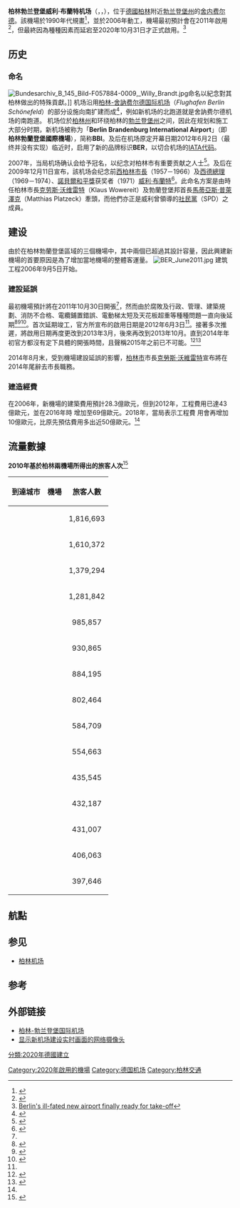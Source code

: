 {{Expand language|1=en|time=2021-10-25T10:39:17+00:00}}
{{Update|time=2021-10-25T10:39:17+00:00}}
{{NoteTA
|G1=PP
|G2=WP
}}
{{Infobox airport
| name = 柏林勃兰登堡机场
| nativename   = Flughafen Berlin Brandenburg Willy Brandt
| nativename-a = 
| nativename-r = 
| image        = BER Logo en.svg
| image-width = 200
| image2 = Berlin Brandenburg Airport Terminal 1 at night.jpg
| image2-width = 250
| caption      = 
| IATA         = BER
| ICAO         = EDDB
| type         = 公共
| owner-oper   = 
| city-served  = {{GER}}[[柏林|柏林]]
| location     = [[勃兰登堡州|勃兰登堡州]][[舍内费尔德|舍内费尔德]]
| elevation-f  = 154| elevation-m  = 48
| coordinates  = {{coord|52|22|00|N|13|30|12|E|type:airport}}
| pushpin_map  = Germany Berlin
| pushpin_map_caption = 在柏林的位置
| pushpin_label = BER
| website      = [http://www.berlin-airport.de/en/ber/ berlin-airport.de]
| metric-rwy   = Yes
| runway1_heading = 07L/25R
| runway1_feet = 11,811
| runway1_meter = 3,600
| runway1_surface = [[瀝青|瀝青]]
| runway2_heading = 07R/25L
| runway2_feet = 13,123
| runway2_meter = 4,000
| runway2_surface = [[混凝土|混凝土]]
| footnotes    = 
}}

'''柏林勃兰登堡威利·布蘭特机场'''（{{lang-de|Flughafen Berlin Brandenburg Willy Brandt}}，{{lang-en|Berlin Brandenburg Airport}}，{{airport codes|BER|EDDB}}），位于[[德國|德國]][[柏林|柏林]]附近[[勃兰登堡州|勃兰登堡州]]的[[舍内费尔德|舍内费尔德]]。該機場於1990年代規畫<ref>{{Cite web |url=http://www.berliner-zeitung.de/archiv/neue-studie-belegt--erste-ausbaustufe-in-schoenefeld-ist-erheblich-preiswerter-als-erwartet-grossflughafen-sperenberg-unbezahlbar,10810590,9038978.html |title=Großflughafen Sperenberg unbezahlbar |access-date=2018-08-12 |archive-date=2016-02-29 |archive-url=https://web.archive.org/web/20160229113541/http://www.berliner-zeitung.de/archiv/neue-studie-belegt--erste-ausbaustufe-in-schoenefeld-ist-erheblich-preiswerter-als-erwartet-grossflughafen-sperenberg-unbezahlbar,10810590,9038978.html |dead-url=no }}</ref>，並於2006年動工，機場最初預計會在2011年啟用<ref name="dw_a_16170246">{{cite news|author1=Peter Stützle|title=柏林新机场罹患重度拖延症|url=http://dw.com/p/15qcQ|accessdate=2016-07-07|publisher=德國之聲|date=2012-08-16}}</ref>，但最終因為種種因素而延宕至2020年10月31日才正式啟用。<ref name="2020开放">[https://www.bangkokpost.com/world/2009795/berlins-ill-fated-new-airport-finally-ready-for-take-off Berlin's ill-fated new airport finally ready for take-off]</ref>

== 历史 ==
=== 命名 ===
[[File:Bundesarchiv_B_145_Bild-F057884-0009,_Willy_Brandt.jpg|thumb]]命名以紀念對其柏林做出的特殊貢獻。]]
机场沿用[[柏林-舍訥费尔德国际机场|柏林-舍訥费尔德国际机场]]（''Flughafen Berlin Schönefeld''）的部分设施向南扩建而成<ref>{{Cite web |url=http://www.berlin-airport.de/DE/BBI/index.html |title=Berliner Flughäfen |access-date=2008-11-01 |archive-date=2011-05-11 |archive-url=https://web.archive.org/web/20110511201257/http://www.berlin-airport.de/DE/BBI/index.html |dead-url=yes }}</ref>，例如新机场的北跑道就是舍訥费尔德机场的南跑道。
机场位於[[柏林州|柏林州]]和环绕柏林的[[勃兰登堡州|勃兰登堡州]]之间，因此在规划和施工大部分时期，新机场被称为「'''Berlin Brandenburg International Airport'''」（即'''柏林勃蘭登堡國際機場'''），简称'''BBI'''。及后在机场原定开幕日期2012年6月2日（最终并没有实现）临近时，启用了新的品牌标识'''BER'''，以切合机场的[[IATA代码|IATA代码]]。

2007年，当局机场确认会给予冠名，以纪念对柏林市有重要贡献之人士<ref name="airportname">{{Cite web |url=http://www.spiegel.de/international/germany/the-name-game-what-should-berlin-call-its-airport-a-512277.html |title=[[Der_Spiegel|Der Spiegel]]: ''What Should Berlin Call Its Airport?''. Published online on 2007-10-18 |access-date=2014-05-18 |archive-date=2021-02-25 |archive-url=https://web.archive.org/web/20210225060957/https://www.spiegel.de/international/germany/the-name-game-what-should-berlin-call-its-airport-a-512277.html |dead-url=no }}</ref>。及后在2009年12月11日宣布，該机场会纪念前[[柏林市長|西柏林市長]]（1957－1966）及[[德國總理|西德總理]]（1969－1974）、[[諾貝爾和平獎|諾貝爾和平獎]]获奖者（1971）[[威利·布蘭特|威利·布蘭特]]<ref>{{cite web|url=http://www.tagesspiegel.de/berlin/Verkehr-BBI-Willy-Brandt-Berliner-Flughaefen;art18614,2973414|title=Berlin bekommt einen Kanzlerflughafen|author=Tagesspiegel Online|date=2009-12-12|location=Berlin|language=de|trans_title=Berlin gets a chancellor airport|accessdate=2010-07-22|archive-date=2009-12-14|archive-url=https://web.archive.org/web/20091214020824/http://www.tagesspiegel.de/berlin/Verkehr-BBI-Willy-Brandt-Berliner-Flughaefen;art18614,2973414|dead-url=no}}</ref>。此命名方案是由時任柏林市長[[克劳斯·沃维雷特|克劳斯·沃维雷特]]（Klaus Wowereit）及勃蘭登堡邦首長[[馬蒂亞斯·普萊澤克|馬蒂亞斯·普萊澤克]]（Matthias Platzeck）牽頭，而他們亦正是威利曾領導的[[德國社會民主黨|社民黨]]（SPD）之成員。

==建设==
由於在柏林勃蘭登堡區域的三個機場中，其中兩個已超過其設計容量，因此興建新機場的首要原因是為了增加當地機場的整體客運量。
[[File:BER_June2011.jpg|thumb]]  
建筑工程2006年9月5日开始。

===建設延誤===
最初機場預計將在2011年10月30日開張<ref name="dw_a_16170246"/>，然而由於腐敗及行政、管理、建築規劃、消防不合格、電纜鋪置錯誤、電動梯太短及天花板超重等種種問題一直向後延期<ref name="Delayed-until-2014">{{cite news |author=Holger Hansen |author2=Sarah Marsh |editor=Tim Dobbyn |url=http://www.reuters.com/article/2013/01/07/germany-airport-idUSL5E9C62LC20130107 |title=New Berlin airport further delayed to 2014 |agency=[[Reuters|Reuters]] |at=reuters.com |date=2013-01-06 |accessdate=2013-01-07 |archive-date=2015-10-17 |archive-url=https://web.archive.org/web/20151017204917/http://www.reuters.com/article/2013/01/07/germany-airport-idUSL5E9C62LC20130107 |dead-url=yes }}</ref><ref name=nyt>{{cite news |first=Melissa |last=Eddy |publication-date=7 January 2013 |title=Mayor to Leave Panel Overseeing Delayed Berlin Airport |newspaper=[[The_New_York_Times|The New York Times]] |url=http://www.nytimes.com/2013/01/08/world/europe/mayor-to-leave-panel-overseeing-delayed-berlin-airport.html |accessdate=2013-02-02 |archive-date=2021-03-08 |archive-url=https://web.archive.org/web/20210308215152/https://www.nytimes.com/2013/01/08/world/europe/mayor-to-leave-panel-overseeing-delayed-berlin-airport.html |dead-url=no }}</ref><ref>{{cite news |url=http://www.spiegel.de/wirtschaft/unternehmen/hauptstadtflughafen-korruptionsverdacht-mehdorn-unter-druck-a-972277.html |title=Korruptionsverdacht auf BER-Baustelle: Mehdorns Desaster ist perfekt |work=[[Der_Spiegel|Der Spiegel]] |date=2014-05-28 |accessdate=2014-05-29 |trans_title=Suspicions of corruption at BER construction site: Mehdorn a complete disaster |archive-date=2021-02-24 |archive-url=https://web.archive.org/web/20210224232348/https://www.spiegel.de/wirtschaft/unternehmen/hauptstadtflughafen-korruptionsverdacht-mehdorn-unter-druck-a-972277.html |dead-url=no }}</ref>。首次延期竣工，官方所宣布的啟用日期是2012年6月3日<ref name="dw_a_16170246"/>。接著多次推遲，將啟用日期再度更改到2013年3月，後來再改到2013年10月。直到2014年年初官方都沒有定下具體的開張時間，且聲稱2015年之前已不可能。<ref name="thelocal.de">{{cite news| title=Berlin airport's 2014 opening cancelled again| url=http://www.thelocal.de/20140108/berlin-airport-wont-open-this-year| work=[[The_Local|The Local]]| date=2014-01-08| accessdate=2014-07-28| archive-date=2021-03-14| archive-url=https://web.archive.org/web/20210314163143/http://www.thelocal.de/20140108/berlin-airport-wont-open-this-year/| dead-url=no}}</ref><ref name=szOct2013>{{cite news| last=von Bullion| first=Constanze| title=Verloren in der Entrauchungsmatrix| url=http://www.sueddeutsche.de/wirtschaft/entlassung-von-ber-technikchef-amann-verloren-in-der-entrauchungsmatrix-1.1802404| accessdate=2013-10-24| newspaper=[[Süddeutsche_Zeitung|Süddeutsche Zeitung]]| date=2013-10-23| language=de| trans_title=Lost in the smoke extractor matrix| archive-date=2021-02-25| archive-url=https://web.archive.org/web/20210225061815/https://www.sueddeutsche.de/wirtschaft/entlassung-von-ber-technikchef-amann-verloren-in-der-entrauchungsmatrix-1.1802404| dead-url=no}}</ref>

2014年8月末，受到機場建設延誤的影響，[[柏林市|柏林市]]市長[[克勞斯·沃維雷特|克勞斯·沃維雷特]]宣布將在2014年尾辭去市長職務。

===建造經費===
在2006年，新機場的建築費用預計28.3億歐元，但到2012年，工程費用已達43億歐元，並在2016年時
增加至69億歐元。2018年，當局表示工程費
用會再增加10億歐元，比原先預估費用多出近50億歐元。<ref name="2018延期"/>

== 流量數據 ==
'''2010年基於柏林兩機場所得出的旅客人次'''<ref>{{cite web|url=http://www.destatis.de/jetspeed/portal/cms/Sites/destatis/Internet/DE/Content/Publikationen/Fachveroeffentlichungen/Verkehr/Luftverkehr/LuftverkehrAlleFlugplaetze2080620107004,property=file.pdf|title=Luftverkehr auf allen Flugplätzen|date=2011-06-01|language=de|trans_title=Destatis|accessdate=2011-09-01|deadurl=yes|archiveurl=https://web.archive.org/web/20111114234828/http://www.destatis.de/jetspeed/portal/cms/Sites/destatis/Internet/DE/Content/Publikationen/Fachveroeffentlichungen/Verkehr/Luftverkehr/LuftverkehrAlleFlugplaetze2080620107004,property=file.pdf|archivedate=2011年11月14日}}</ref>

{| class="wikitable sortable" width=align=
|-
! 到達城市
! 機場
! 旅客人數
|-
| {{Sort|10|{{GER}}[[慕尼黑|慕尼黑]]}}
| {{Sort|11|[[慕尼黑機場|慕尼黑]]}}
| <center>1,816,693
|-
| {{Sort|05|{{GER}}[[法蘭克福|法蘭克福]]}}
| {{Sort|08|[[法蘭克福機場|法蘭克福]]}}
| <center>1,610,372
|-
| {{Sort|03|{{GER}}[[科隆|科隆]]/[[波恩|波恩]]}}
| {{Sort|05|[[科隆/波恩機場|科隆-波恩]]}}
| <center>1,379,294
|-
| {{Sort|07|{{GBR}}[[倫敦|倫敦]]}}
| {{Sort|09|[[倫敦蓋威克機場|蓋威克]]、[[倫敦希斯洛機場|希斯洛]]、[[倫敦盧頓機場|盧頓]]、[[倫敦紹森德機場|紹森德]]、[[倫敦史坦斯特機場|史坦斯特]]}}
| <center>1,281,842
|-
| {{Sort|13|{{GER}}[[斯圖加特|斯圖加特]]}}
| {{Sort|13|[[斯图加特机场|斯图加特]]}}
| <center>985,857
|-
| {{Sort|04|{{GER}}[[杜塞爾多夫|杜塞爾多夫]]}}
| {{Sort|07|[[杜塞爾多夫國際機場|杜塞爾多夫]]}}
| <center>930,865
|-
| {{Sort|12|{{FRA}}[[巴黎|巴黎]]}}
| {{Sort|04|[[巴黎夏尔·戴高乐机场|戴高樂]]、[[巴黎-奧利機場|奧利]]}}
| <center>884,195
|-
| {{Sort|15|{{CHE}}[[蘇黎世|蘇黎世]]}}
| {{Sort|15|[[蘇黎世機場|蘇黎世]]}}
| <center>802,464
|-
| {{Sort|11|{{SPA}}[[帕爾馬_(西班牙)|馬略卡島帕爾馬]]}}
| {{Sort|12|[[馬略卡島帕爾馬機場|帕爾馬]]}}
| <center>584,709
|-
| {{Sort|14|{{AUT}}[[維也納|維也納]]}}
| {{Sort|14|[[維也納國際機場|維也納]]}}
| <center>554,663
|-
| {{Sort|02|{{TUR}}[[安塔利亞|安塔利亞]]}}
| {{Sort|02|[[安塔利亞機場|安塔利亞]]}}
| <center>435,545
|-
| {{Sort|01|{{NED}}[[阿姆斯特丹|阿姆斯特丹]]}}
| {{Sort|01|[[阿姆斯特丹史基浦機場|阿姆斯特丹]]}}
| <center>432,187
|-
| {{Sort|09|{{RUS}}[[莫斯科|莫斯科]]}}
| {{Sort|06|[[舍列梅季耶夫國際機場|舍列梅季耶夫]]、[[多莫傑多沃國際機場|多莫傑多沃]]、[[伏努科沃國際機場|伏努科沃]]}}
| <center>431,007
|-
| {{Sort|06|{{TUR}}[[伊斯坦堡|伊斯坦堡]]}}
| {{Sort|03|[[阿塔圖爾克國際機場|阿塔圖爾克]]、[[薩比哈·格克琴國際機場|薩比哈]]}}
| <center>406,063
|-
| {{Sort|08|{{SPA}}[[馬德里|馬德里]]}}
| {{Sort|10|[[马德里-巴拉哈斯机场|马德里]]}}
| <center>397,646
|}

== 航點 ==
{{Airport destination list
<!-- -->
| {{flagicon|DEU}} [[漢莎航空|漢莎航空]] | [[法蘭克福機場|法蘭克福]]、[[慕尼黑機場|慕尼黑]]<ref name="LHBER">[https://book.lufthansa.com/lh/dyn/air-lh/revenue/viewFlights book.lufthansa.com] {{Wayback|url=https://book.lufthansa.com/lh/dyn/air-lh/revenue/viewFlights |date=20190802174128 }} retrieved 31 October 2020</ref>
<!-- -->
| {{flagicon|DEU}} [[歐洲之翼航空|歐洲之翼航空]] | [[科隆/波恩機場|科隆／波恩]]、[[斯圖加特機場|斯圖加特]]、[[杜塞爾多夫機場|杜塞爾多夫]]、[[薩爾茨堡機場|薩爾茨堡]]、[[馬略卡島帕爾馬機場|馬略卡島帕爾馬]]、[[普里什蒂納國際機場|普里什蒂納]]、<ref name="dl-oim.de">{{Cite web |url=http://dl-oim.de/download/LH_Timetable_de.pdf |title=存档副本 |access-date=2020-11-22 |archive-date=2013-06-25 |archive-url=https://web.archive.org/web/20130625190208/http://dl-oim.de/download/LH_Timetable_de.pdf |dead-url=no }}</ref> [[貝魯特-拉菲克·哈里里國際機場|貝魯特]]<ref name="dl-oim.de">http://dl-oim.de/download/LH_Timetable_de.pdf</ref>  <br>'''季節性：''' {{link-en|巴斯提亞–波雷塔機場|Bastia – Poretta Airport|巴斯提亞}}、[[大加那利機場|大加那利]]、[[特內里費南部機場|特內里費–南部]]、[[蘭薩羅特機場|蘭薩羅特]]、[[杜布羅夫尼克機場|杜布羅夫尼克]]、[[薩拉熱窩國際機場|薩拉熱窩]]、[[斯普利特機場|斯普利特]]、[[里耶卡機場|里耶卡]]、[[扎達爾機場|扎達爾]]、[[伊拉克利翁尼科斯·卡贊察基斯國際機場|伊拉克利翁]]
<!-- -->
| {{flagicon|DEU}} [[神鷹航空|神鷹航空]] | [[富埃特文圖拉機場|富埃特文圖拉]]、[[大加那利機場|大加那利]]、[[蘭薩羅特機場|蘭薩羅特]]、[[特內里費南部機場|特內里費–南部]] <br> '''季節性：''' {{link-en|奧爾比亞翡翠海岸機場|Olbia Costa Smeralda Airport|奧爾比亞}}、[[伊拉克利翁尼科斯·卡贊察基斯國際機場|伊拉克利翁]]、{{link-en|科斯島國際機場|Kos International Airport|科斯島}}、[[羅得島迪亞戈拉斯國際機場|羅得島]]、{{link-en|薩摩斯島國際機場|Samos International Airport|薩摩斯島}}
<!-- -->
| {{flagicon|DEU}} [[德國途易航空|德國途易航空]]<ref name="TUI">{{cite web|url=https://www.tuifly.com/en/flug/timetable.jsp|title=Timetable|date=8 July 2018|publisher=tuifly.com|access-date=8 July 2018|archive-date=2018-06-16|archive-url=https://web.archive.org/web/20180616130155/https://www.tuifly.com/en/flug/timetable.jsp|dead-url=no}}</ref> | [[富埃特文圖拉機場|富埃特文圖拉]]、[[大加那利機場|大加那利]]、[[蘭薩羅特機場|蘭薩羅特]]、[[特內里費南部機場|特內里費–南部]] <br>'''季節性：''' [[伊拉克利翁尼科斯·卡贊察基斯國際機場|伊拉克利翁]]、{{link-en|科斯島國際機場|Kos International Airport|科斯島}}、[[羅得島迪亞戈拉斯國際機場|羅得島]]
<!-- -->
| {{flagicon|DEU}} {{link-en|桑德航空|Sundair}} | [[貝魯特-拉菲克·哈里里國際機場|貝魯特]]、[[大加那利機場|大加那利]]、[[洪加達國際機場|洪加達]] <br>'''季節性：''' [[布拉奇機場|布拉奇]]<ref>{{cite web|url=https://www.croatianaviation.com/post/sundair-to-introduce-direct-flights-from-dusseldorf-and-berlin-to-brac|title=Sundair to introduce direct flights from Dusseldorf and Berlin to Brac!|publisher=CroatianAviation|date=6 November 2020|accessdate=6 November 2020|archive-date=2020-12-04|archive-url=https://web.archive.org/web/20201204145234/https://www.croatianaviation.com/post/sundair-to-introduce-direct-flights-from-dusseldorf-and-berlin-to-brac|dead-url=no}}</ref>
<!-- -->
| {{flagicon|DEU}} {{link-en|萊茵-內卡航空|Rhein-Neckar Air}} | {{link-en|曼海姆市機場|Mannheim City Airport|曼海姆}}
<!-- -->
|{{nowrap|{{flagicon|CHE}} [[瑞士國際航空|瑞士國際航空]]}} | [[蘇黎世機場|蘇黎世]]
<!-- -->
| {{flagicon|AUT}} [[奧地利航空|奧地利航空]] | [[維也納國際機場|維也納]]
<!-- -->
| {{flagicon|GBR}} [[英國航空|英國航空]] | [[倫敦城市機場|倫敦–城市]]、[[倫敦希斯路機場|倫敦-希斯路]]<br> '''季節性：''' [[倫敦史坦斯特機場|倫敦-史坦斯特]]
<!-- -->
| {{flagicon|GBR}} [[易捷航空|易捷航空]]<ref>{{Cite web |url=http://www.easyjet.com/de/billigfluege/deutschland/berlin/flughafen-ber |title=存档副本 |access-date=2020-11-22 |archive-date=2021-02-25 |archive-url=https://web.archive.org/web/20210225220709/https://www.easyjet.com/de/billigfluege/deutschland/berlin/flughafen-ber |dead-url=no }}</ref> | [[格域機場|倫敦–格域]]、[[倫敦盧頓機場|倫敦–盧頓]]、[[曼徹斯特機場|曼徹斯特]]、[[布里斯托機場|布里斯托]]、[[愛丁堡機場|愛丁堡]]、[[格拉斯哥機場|格拉斯哥]]、[[維也納國際機場|維也納]]、[[薩爾茨堡機場|薩爾茨堡]]、[[因斯布魯克機場|因斯布魯克]]、[[格拉茨機場|格拉茨]]、{{link-en|克拉根福機場|Klagenfurt Airport|克拉根福}}（2021年3月30日開辦）、[[日內瓦國際機場|日內瓦]]、[[蘇黎世機場|蘇黎世]]、[[盧森堡機場|盧森堡]]、[[布魯塞爾機場|布魯塞爾]]、[[阿姆斯特丹史基浦機場|阿姆斯特丹]]、[[巴黎夏爾·戴高樂機場|巴黎-戴高樂]]、[[巴黎-奧利機場|巴黎-奧利]]、[[里昂聖埃克絮佩里機場|里昂]]、[[馬賽普羅旺斯機場|馬賽]]、[[尼斯蔚藍海岸機場|尼斯]]、{{link-en|波爾多–梅里尼亞克機場|Bordeaux–Mérignac Airport|波爾多}}、{{link-en|南特大西洋機場|Nantes Atlantique Airport|南特}}、[[巴塞爾-米盧斯-弗賴堡歐洲機場|巴塞爾／米盧斯]]、[[阿道弗·蘇亞雷斯馬德里-巴拉哈斯機場|馬德里]]、[[何塞普·塔拉德利亞斯巴塞羅那-埃爾普拉特機場|巴塞羅那]]、[[華倫西亞機場|華倫西亞]]、[[格拉拿達機場|格拉拿達]]、[[馬拉加-太陽海岸機場|馬拉加]]、[[馬略卡島帕爾馬機場|馬略卡島帕爾馬]]、[[大加那利機場|大加那利]]、[[特內里費南部機場|特內里費–南部]]、[[拉帕爾馬機場|拉帕爾馬]]、[[富埃特文圖拉機場|富埃特文圖拉]]、[[蘭薩羅特機場|蘭薩羅特]]、[[里斯本機場|里斯本]]、[[馬德拉基斯坦奴·朗拿度國際機場|豐沙爾]]、[[法魯機場|法魯]]、[[羅馬-菲烏米奇諾機場|羅馬-菲烏米奇諾]]、[[米蘭-馬爾彭薩機場|米蘭-馬爾彭薩]]、[[威尼斯-馬可·波羅機場|威尼斯]]、[[都靈機場|都靈]]、[[拿坡里國際機場|拿坡里]]、[[卡塔尼亞-豐塔納羅沙機場|卡塔尼亞]]、{{link-en|卡利亞里-埃爾馬斯機場|Cagliari-Elmas Airport|卡利亞里}}、{{link-en|奧爾比亞翡翠海岸機場|Olbia Costa Smeralda Airport|奧爾比亞}}、[[哥本哈根凱斯楚普機場|哥本哈根]]、[[奧斯陸加勒穆恩機場|奧斯陸–加勒穆恩]]、[[斯德哥爾摩-阿蘭達機場|斯德哥爾摩-阿蘭達]]、[[哥德堡-蘭德維特機場|哥德堡]]、{{link-en|厄斯特松德機場|Åre Östersund Airport|厄斯特松德}}、[[赫爾辛基-萬塔機場|赫爾辛基]]、[[塔林機場|塔林]]、[[布達佩斯李斯特·費倫茨國際機場|布達佩斯]]、[[盧布爾雅那約熱·普奇尼克機場|盧布爾雅那]]、[[貝爾格萊德尼古拉·特斯拉機場|貝爾格萊德]]、[[普里什蒂納國際機場|普里什蒂納]]、[[索菲亞機場|索菲亞]]、[[雅典國際機場|雅典]]、[[塞薩洛尼基馬其頓國際機場|塞薩洛尼基]]、[[羅得島迪亞戈拉斯國際機場|羅得島]]、[[帕福斯國際機場|帕福斯]]、[[拉納卡國際機場|拉納卡]]、[[洪加達國際機場|洪加達]]、<ref>{{Cite web |url=https://www.easyjet.com/en/ |title=存档副本 |access-date=2020-11-22 |archive-date=2019-05-20 |archive-url=https://web.archive.org/web/20190520132145/https://www.easyjet.com/en |dead-url=no }}</ref> {{link-en|馬薩阿拉姆國際機場|Marsa Alam International Airport|馬薩阿拉姆}}、{{link-en|阿加迪爾–馬西拉機場|Agadir–Al Massira Airport|阿加迪爾}}、 [[馬拉喀什-邁納拉國際機場|馬拉喀什]]、[[本-古里安國際機場|特拉維夫]] <br> '''季節性：''' {{link-en|比亞里茨巴斯克機場|Biarritz Pays Basque Airport|比亞里茨}}、[[阿雅克肖拿破崙·波拿巴機場|阿雅克肖]]、{{link-en|巴斯提亞–波雷塔機場|Bastia – Poretta Airport|巴斯提亞}}、[[蒙彼利埃地中海國際機場|蒙彼利埃]]、[[阿利坎特-埃爾切機場|阿利坎特]]、[[伊維薩機場|伊維薩]]、[[赫雷斯機場|赫雷斯-德拉弗龍特拉]]、[[梅諾卡機場|梅諾卡]]、[[波爾圖機場|波圖]]、[[比薩-聖朱斯托機場|比薩]]、{{link-en|阿爾蓋羅–費蒂利亞機場|Alghero–Fertilia Airport|阿爾蓋羅}}、{{link-en|巴里卡羅爾沃伊蒂瓦機場|Bari Karol Wojtyła Airport|巴里}}、{{link-en|布林迪西機場|Brindisi Airport|布林迪西}}、{{link-en|奧胡斯機場|Aarhus Airport|奧胡斯}}、[[杜布羅夫尼克機場|杜布羅夫尼克]]、[[斯普利特機場|斯普利特]]、[[扎達爾機場|扎達爾]]、[[蒂瓦特機場|蒂瓦特]]、[[瓦爾納機場|瓦爾納]]、{{link-en|亞克興國家機場|Aktion National Airport|普雷韋扎／萊夫卡斯}}、[[普拉機場|普拉]]、[[哈尼亞揚尼斯·達斯卡洛伊安尼斯國際機場|哈尼亞]]、[[克基拉島揚尼斯·卡波迪斯特里亞斯國際機場|克基拉島]]、[[伊拉克利翁尼科斯·卡贊察基斯國際機場|伊拉克利翁]]、{{link-en|凱法利尼亞島國際機場|Kefalonia International Airport|凱法利尼亞島}}、{{link-en|科斯島國際機場|Kos International Airport|科斯島}}、{{link-en|敘爾特島機場|Sylt Airport|敘爾特島}}、{{link-en|扎金索斯島國際機場|Zakynthos International Airport|扎金索斯島}}、[[海珊國王國際機場|亞喀巴]]、[[沙姆沙伊赫國際機場|沙姆沙伊赫]]
<!-- -->
| {{flagicon|IRL}} [[愛爾蘭航空|愛爾蘭航空]] | [[都柏林機場|都柏林]]
<!-- -->
| {{flagicon|IRL}} [[瑞安航空|瑞安航空]]| [[都柏林機場|都柏林]]、[[倫敦史坦斯特機場|倫敦-史坦斯特]]、[[曼徹斯特機場|曼徹斯特]]、[[東密德蘭機場|東密德蘭]]、[[愛丁堡機場|愛丁堡]]、[[圖盧茲-布拉尼亞克機場|圖盧茲]]、[[盧森堡機場|盧森堡]]、[[布魯塞爾機場|布魯塞爾]]、[[阿道弗·蘇亞雷斯馬德里-巴拉哈斯機場|馬德里]]、[[何塞普·塔拉德利亞斯巴塞羅那-埃爾普拉特機場|巴塞羅那]]、[[華倫西亞機場|華倫西亞]]、[[馬拉加-太陽海岸機場|馬拉加]]、[[塞維利亞機場|塞維利亞]]、[[阿利坎特-埃爾切機場|阿利坎特]]、[[馬略卡島帕爾馬機場|馬略卡島帕爾馬]]、[[富埃特文圖拉機場|富埃特文圖拉]]、[[里斯本機場|里斯本]]、[[波爾圖機場|波爾圖]]、[[法魯機場|法魯]]、[[羅馬-錢皮諾機場|羅馬-錢皮諾]]、[[米蘭-馬爾彭薩機場|米蘭-馬爾彭薩]]、[[拿坡里國際機場|拿坡里]]、[[比薩-聖朱斯托機場|比薩]]、{{link-en|特雷維索機場|Treviso Airport|特雷維索}}、[[奧廖阿爾塞廖國際機場|貝加莫]]、[[波隆納機場|波隆納]]、[[卡塔尼亞-豐塔納羅沙機場|卡塔尼亞]]、[[法爾科內-波爾塞里諾機場|帕勒莫]]、{{link-en|巴里卡羅爾沃伊蒂瓦機場|Bari Karol Wojtyła Airport|巴里}}、{{link-en|拉米齊亞泰爾梅國際機場|Lamezia Terme International Airport|拉梅齊亞泰爾梅}}、[[馬爾他國際機場|馬爾他]]、[[比隆機場|比隆]]、[[維爾紐斯機場|維爾紐斯]] 、[[里加國際機場|里加]]、[[塔林機場|塔林]]、[[拉彭蘭塔機場|拉彭蘭塔]]、[[布達佩斯李斯特·費倫茨國際機場|布達佩斯]]、{{link-en|巴尼亞盧卡國際機場|Banja Luka International Airport|巴尼亞盧卡}}、[[波德戈里察國際機場|波德戈里察]]、[[布加勒斯特亨利·科安德國際機場|布加勒斯特]]、[[索菲亞機場|索菲亞]]、[[雅典國際機場|雅典]]、[[塞薩洛尼基馬其頓國際機場|塞薩洛尼基]]、[[鮑里斯波爾國際機場|基輔–鮑里斯波爾]]、[[奧迪沙國際機場|奧迪沙]]、[[馬拉喀什-邁納拉國際機場|馬拉喀什]]、[[本-古里安國際機場|特拉維夫]] <br> '''季節性：''' {{link-en|凱里郡機場|Kerry Airport|凱里}}、[[伊維薩機場|伊維薩]]、[[蘭薩羅特機場|蘭薩羅特]]、[[普拉機場|普拉]]、[[扎達爾機場|扎達爾]]、[[克基拉島揚尼斯·卡波迪斯特里亞斯國際機場|克基拉島]]、[[伊拉克利翁尼科斯·卡贊察基斯國際機場|伊拉克利翁]]、{{link-en|科斯島國際機場|Kos International Airport|科斯島}}、[[羅得島迪亞戈拉斯國際機場|羅得島]]、[[帕福斯國際機場|帕福斯]]
<!-- -->
| {{flagicon|FRA}} [[法國航空|法國航空]] | [[巴黎夏爾·戴高樂機場|巴黎-戴高樂]]
<!-- -->
| {{flagicon|ESP}} [[伊比利亞航空|伊比利亞航空]] | [[阿道弗·蘇亞雷斯馬德里-巴拉哈斯機場|馬德里]]
<!-- -->
| {{flagicon|PRT}} [[TAP葡萄牙航空|TAP葡萄牙航空]] | [[里斯本機場|里斯本]]
<!-- -->
| {{flagicon|LUX}} [[盧森堡航空|盧森堡航空]] | [[盧森堡機場|盧森堡]]
<!-- -->
| {{flagicon|BEL}} [[布魯塞爾航空|布魯塞爾航空]] | [[布魯塞爾機場|布魯塞爾]]
<!-- -->
| {{flagicon|NLD}} [[荷蘭皇家航空|荷蘭皇家航空]] | [[阿姆斯特丹史基浦機場|阿姆斯特丹]]
<!-- -->
| {{flagicon|NLD}} [[泛航航空|泛航航空]] | {{link-en|南特大西洋機場|Nantes Atlantique Airport|南特}}
<!-- -->
| {{flagicon|NLD}} [[AIS航空|AIS航空]] | [[明斯特奧斯納布呂克國際機場|明斯特／奧斯納布]]
<!-- -->
| {{flagicon|ITA}} [[意大利航空|意大利航空]] | [[羅馬-菲烏米奇諾機場|羅馬-菲烏米奇諾]]
<!-- -->
| {{flagicon|ITA}} [[多洛米蒂航空|多洛米蒂航空]] | [[維羅納維拉弗蘭卡機場|維羅納]]
<!-- -->
| {{flagicon|MLT}} [[馬耳他航空|馬耳他航空]] | [[馬爾他國際機場|馬爾他]]
<!-- -->
| {{flagicon|DNK}}{{flagicon|NOR}}{{flagicon|SWE}} [[北歐航空|北歐航空]] | [[哥本哈根凱斯楚普機場|哥本哈根]]、[[哥德堡-蘭德維特機場|哥德堡]]、[[奧斯陸加勒穆恩機場|奧斯陸–加勒穆恩]]、[[斯德哥爾摩-阿蘭達機場|斯德哥爾摩-阿蘭達]]
<!-- -->
| {{nowrap|{{flagicon|NOR}} [[挪威穿梭航空|挪威穿梭航空]]}} | [[哥本哈根凱斯楚普機場|哥本哈根]]、[[奧斯陸加勒穆恩機場|奧斯陸–加勒穆恩]]、[[斯德哥爾摩-阿蘭達機場|斯德哥爾摩-阿蘭達]] <br>'''季節性：''' [[卑爾根弗萊斯蘭機場|卑爾根]]
<!-- -->
| {{flagicon|DNK}} {{link-en|DAT航空|DAT (airline)}} |[[薩爾布呂肯機場|薩爾布呂肯]]<ref name="saarbruecken">{{Cite web |url=https://www.aerotelegraph.com/dat-loest-luxair-auf-strecke-saarbruecken-berlin-ab |title=存档副本 |access-date=2020-11-22 |archive-date=2021-03-07 |archive-url=https://web.archive.org/web/20210307210035/https://www.aerotelegraph.com/dat-loest-luxair-auf-strecke-saarbruecken-berlin-ab |dead-url=no }}</ref><br>'''季節性：''' {{link-en|波恩霍姆島機場|Bornholm Airport|波恩霍姆島}}
<!-- -->
| {{flagicon|ISL}} [[冰島航空|冰島航空]] | [[凱夫拉維克機場|雷克雅維克-凱夫拉維克]]
<!-- -->
| {{flagicon|POL}} [[LOT波蘭航空|LOT波蘭航空]] | [[華沙蕭邦機場|華沙-蕭邦]]
<!-- -->
| {{flagicon|LVA}} [[波羅的海航空|波羅的海航空]] | [[里加國際機場|里加]]、[[塔林機場|塔林]]、[[維爾紐斯機場|維爾紐斯]]
<!-- -->
| {{flagicon|FIN}} [[芬蘭航空|芬蘭航空]] | [[赫爾辛基-萬塔機場|赫爾辛基]]
<!-- -->
| {{flagicon|HUN}} [[維茲航空|維茲航空]] | [[布達佩斯李斯特·費倫茨國際機場|布達佩斯]]、[[基希涅夫國際機場|基希涅夫]]、[[克盧日國際機場|克盧日-納波卡]]、[[哈爾科夫國際機場|哈爾科夫]]、[[基輔國際機場|基輔–茹良尼]]、[[庫塔伊西國際機場|庫塔伊西]]、[[利沃夫基利茨基國際機場|利沃夫]]、[[奧迪沙國際機場|奧迪沙]]、[[斯科普里國際機場|斯科普里]]、[[地拉那德蘭修女國際機場|地拉那]]、[[圖茲拉國際機場|圖茲拉]]、[[瓦爾納機場|瓦爾納]]
<!-- -->
| {{flagicon|MDA}} [[摩爾多瓦航空|摩爾多瓦航空]] | [[基希涅夫國際機場|基希涅夫]]
<!-- -->
| {{flagicon|HRV}} [[克羅地亞航空|克羅地亞航空]] | '''季節性：''' [[斯普利特機場|斯普利特]]
<!-- -->
| {{flagicon|SRB}} [[塞爾維亞航空|塞爾維亞航空]] | [[貝爾格萊德尼古拉·特斯拉機場|貝爾格萊德]]
<!-- -->
| {{flagicon|BGR}} [[保加利亞航空|保加利亞航空]] | [[索菲亞機場|索菲亞]]
<!-- -->
| {{flagicon|BGR}} {{link-en|歐洲假日航空|Holiday Europe}} | '''季節性包機：''' [[富埃特文圖拉機場|富埃特文圖拉]]、[[沙姆沙伊赫國際機場|沙姆沙伊赫]]、<ref name=FTI.de>{{cite web|url=https://www.fti.de/suchen-buchen/fluege.html|title=Flight|website=fti.de|access-date=2020-11-22|archive-date=2019-05-18|archive-url=https://web.archive.org/web/20190518101746/https://www.fti.de/suchen-buchen/fluege.html|dead-url=no}}</ref> [[洪加達國際機場|洪加達]]、<ref>{{cite web|url=https://www.airliners.de/fti-charterairline-warmwasser-kapazitaeten/51594|title=FTI is expanding its hot water capacity with a new charter airline|website=airliners.de|date=28 August 2019|access-date=2020-11-22|archive-date=2019-10-08|archive-url=https://web.archive.org/web/20191008110509/https://www.airliners.de/fti-charterairline-warmwasser-kapazitaeten/51594|dead-url=no}}</ref> {{link-en|馬薩阿拉姆國際機場|Marsa Alam International Airport|馬薩阿拉姆}}、<ref name=FTI.de/> [[阿勒馬克圖姆國際機場|杜拜–阿勒馬克圖姆]] <ref name=FTI.de/>
<!-- -->
| {{flagicon|GRC}} [[愛琴海航空|愛琴海航空]] | [[雅典國際機場|雅典]] <br> '''季節性：''' [[伊拉克利翁尼科斯·卡贊察基斯國際機場|伊拉克利翁]]、<ref>{{Cite web |url=https://en.aegeanair.com/plan/flight-schedules/ |title=存档副本 |access-date=2020-11-22 |archive-date=2019-04-06 |archive-url=https://web.archive.org/web/20190406204557/https://en.aegeanair.com/plan/flight-schedules/ |dead-url=no }}</ref> [[塞薩洛尼基馬其頓國際機場|塞薩洛尼基]]
<!-- -->
| {{flagicon|BLR}} [[白俄羅斯航空|白俄羅斯航空]] | [[明斯克國際機場|明斯克]]
<!-- -->
| {{nowrap|{{flagicon|UKR}} [[烏克蘭國際航空|烏克蘭國際航空]]}} | [[鮑里斯波爾國際機場|基輔–鮑里斯波爾]]
<!-- -->
| {{flagicon|RUS}} [[俄羅斯航空|俄羅斯航空]] | [[謝列梅捷沃國際機場|莫斯科-謝列梅捷沃]]
<!-- -->
| {{flagicon|RUS}} [[俄羅斯國家航空|俄羅斯國家航空]] | [[普爾科沃機場|聖彼得堡]]
<!-- -->
| {{flagicon|RUS}} [[S7航空|S7航空]] | [[莫斯科多莫傑多沃機場|莫斯科–多莫傑多沃]]
<!-- -->
| {{flagicon|RUS}} [[勝利航空|勝利航空]] | [[伏努科沃國際機場|莫斯科–伏努科沃]]
<!-- -->
| {{flagicon|RUS}} [[烏塔航空|烏塔航空]] | [[伏努科沃國際機場|莫斯科–伏努科沃]]
<!-- -->
| {{flagicon|RUS}} [[伏林航空|伏林航空]] | [[何塞普·塔拉德利亞斯巴塞羅那-埃爾普拉特機場|巴塞羅那]]
<!-- -->
| {{flagicon|TUR}} [[土耳其航空|土耳其航空]] | [[伊斯坦堡機場|伊斯坦堡]] <br>'''季節性：''' {{link-en|阿達納機場|Adana Şakirpaşa Airport|阿達納}}、[[安塔利亞機場|安塔利亞]]、{{link-en|米拉斯–博德魯姆機場|Milas–Bodrum Airport|米拉斯}}、{{link-en|奧格茲利機場|Oğuzeli Airport|奧格茲利}}、[[阿德南·曼德列斯機場|伊茲密爾]]、{{link-en|薩姆松-恰爾尚巴機場|Samsun-Çarşamba Airport|薩姆松}}、[[特拉布宗機場|特拉布宗]]
<!-- -->
| {{flagicon|TUR}} [[飛馬航空|飛馬航空]] | [[伊斯坦堡薩比哈·格克琴國際機場|伊斯坦堡–薩比哈·格克琴]] <br>'''季節性：''' [[安塔利亞機場|安塔利亞]]
<!-- -->
| {{flagicon|TUR}} [[太陽快運航空|太陽快運航空]]<ref>[https://www.sunexpress.com/en/information/more-services/flight-schedules/ sunexpress.com - Flight schedules] {{Wayback|url=https://www.sunexpress.com/en/information/more-services/flight-schedules/ |date=20170909053220 }} retrieved 8 November 2020</ref> | [[埃森博阿國際機場|安卡拉]]、[[安塔利亞機場|安塔利亞]]、[[阿德南·曼德列斯機場|伊茲密爾]] <br>'''季節性：''' {{link-en|達拉曼機場|Dalaman Airport|達拉曼}}
<!-- -->
| {{flagicon|TUR}} [[克雷頓航空|克雷頓航空]] | '''季節性：''' [[阿德南·曼德列斯機場|伊茲密爾]]、[[安塔利亞機場|安塔利亞]]、[[伊拉克利翁尼科斯·卡贊察基斯國際機場|伊拉克利翁]]、[[洪加達國際機場|洪加達]]
<!-- -->
| {{flagicon|TUR}} {{link-en|阿納多盧航空|AnadoluJet}} | [[伊斯坦堡薩比哈·格克琴國際機場|伊斯坦堡–薩比哈·格克琴]] <br>'''季節性：''' [[埃森博阿國際機場|埃森]]
<!-- -->
| {{flagicon|GEO}} [[格魯吉亞航空|格魯吉亞航空]] | [[第比利斯國際機場|第比利斯]]
<!-- -->
| {{flagicon|AZE}} [[阿塞拜疆航空|阿塞拜疆航空]] | [[蓋達爾·阿利耶夫國際機場|巴庫]]
<!-- -->
| {{flagicon|ISR}} [[以色列航空|以色列航空]] | [[本-古里安國際機場|特拉維夫]]
<!-- -->
| {{flagicon|MAR}} [[皇家約旦航空|皇家約旦航空]] | [[阿麗亞王后國際機場|安曼–阿麗亞王后]]
<!-- -->
| {{flagicon|IRQ}} [[伊拉克航空|伊拉克航空]] | [[巴格達國際機場|巴格達]]、[[艾比爾國際機場|艾比爾]]
<!-- -->
| {{flagicon|QAT}} [[卡塔爾航空|卡塔爾航空]] | [[哈馬德國際機場|多哈]]
<!-- -->
| {{flagicon|EGY}} [[埃及航空|埃及航空]] | [[開羅國際機場|開羅]]
<!-- -->
| {{flagicon|TUN}} [[突尼斯航空|突尼斯航空]] | '''季節性：''' [[傑爾巴-傑爾吉斯國際機場|傑爾巴島]]
<!-- -->
| {{flagicon|TUN}} {{link-en|尼韋爾航空|Nouvelair}}<ref>{{Cite web|url=https://www.routesonline.com/news/38/airlineroute/276231/nouvelair-tunisie-expands-monastir-germany-routes-from-dec-2017/|title=Nouvelair Tunisie expands Monastir - Germany routes from Dec 2017|first=UBM (UK)|last=Ltd. 2019|website=Routesonline|access-date=15 February 2019|archive-date=2017-12-16|archive-url=https://web.archive.org/web/20171216034503/https://www.routesonline.com/news/38/airlineroute/276231/nouvelair-tunisie-expands-monastir-germany-routes-from-dec-2017/|dead-url=no}}</ref> | '''季節性：''' [[莫納斯提爾哈比卜·布爾吉巴國際機場|莫納斯提爾]]
<!-- -->
| {{flagicon|ALG}} [[阿爾及利亞航空|阿爾及利亞航空]] | '''季節性：''' [[阿爾及爾胡阿里·布邁丁機場|阿爾及爾]]
<!-- -->
| {{flagicon|MAR}} [[摩洛哥皇家航空|摩洛哥皇家航空]] | [[穆罕默德五世國際機場|卡薩布蘭卡]]
<!-- -->
| {{flagicon|USA}} [[聯合航空|聯合航空]] | [[紐瓦克自由國際機場|紐瓦克]]<ref>[https://www.routesonline.com/news/38/airlineroute/294153/united-nw20-long-haul-operations-as-of-02oct20/ routesonline.com] {{Wayback|url=https://www.routesonline.com/news/38/airlineroute/294153/united-nw20-long-haul-operations-as-of-02oct20/ |date=20210120143839 }} 3 October 2020</ref><!--SOURCE SAYS TXL, OBVIOUSLY NOT POSSIBLE DUE TO TXL's CLOSURE-->
<!-- -->
| {{flagicon|CHN}} [[海南航空|海南航空]] | [[北京首都國際機場|北京–首都]]
<!-- -->
| {{flagicon|SIN}} [[酷航|酷航]] | [[新加坡樟宜機場|新加坡]]
<!-- -->
| {{flagicon|MNG}} [[蒙古民用航空|蒙古民用航空]] | [[成吉思汗國際機場|烏蘭巴托]]、[[謝列梅捷沃國際機場|莫斯科-謝列梅捷沃]]
<!-- -->
}}

==参见==
*[[柏林机场|柏林机场]]

==参考==
{{Reflist}}

==外部链接==
* [https://web.archive.org/web/20061013002855/http://www.berlin-airport.de/bbi/rubEnglish/ 柏林-勃兰登堡国际机场]
* [https://web.archive.org/web/20140318020254/http://www.berlin-airport.de/de/reisende/erlebnis-flughafen/webcam-ber/ 显示新机场建设实时画面的网络摄像头]

{{德国机场}}

{{Authority control}}
[[Category:2020年啟用的機場|Category:2020年啟用的機場]]
[[Category:德国机场|Category:德国机场]]
[[Category:柏林交通|Category:柏林交通]]
[[分類:2020年德國建立|分類:2020年德國建立]]